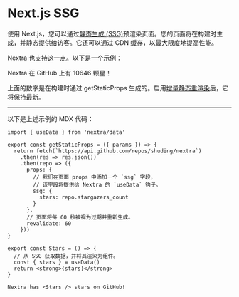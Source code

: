 # Next.js SSG

使用 Next.js，您可以通过[静态生成 (SSG)](https://nextjs.org/docs/basic-features/pages#static-generation-recommended)预渲染页面。您的页面将在构建时生成，并静态提供给访客。它还可以通过 CDN 缓存，以最大限度地提高性能。

Nextra 也支持这一点。以下是一个示例：

[//]: # (import { useData } from 'nextra/data')

[//]: # ()
[//]: # (export const getStaticProps = &#40;{ params }&#41; => {)

[//]: # (  return fetch&#40;`https://api.github.com/repos/shuding/nextra`&#41;)

[//]: # (    .then&#40;res => res.json&#40;&#41;&#41;)

[//]: # (    .then&#40;repo => &#40;{)

[//]: # (      props: {)

[//]: # (        // 我们在页面 props 中添加一个 `ssg` 字段，)

[//]: # (        // 该字段将提供给 Nextra 的 `useData` 钩子。)

[//]: # (        ssg: {)

[//]: # (          stars: repo.stargazers_count)

[//]: # (        })

[//]: # (      },)

[//]: # (      // 页面将每 60 秒被视为过期并重新生成。)

[//]: # (      revalidate: 60)

[//]: # (    }&#41;&#41;)

[//]: # (})

[//]: # ()
[//]: # (export const Stars = &#40;&#41; => {)

[//]: # (  // 从 SSG 获取数据，并将其渲染为组件。)

[//]: # (  const { stars } = useData&#40;&#41;)

[//]: # (  return <strong>{stars}</strong>)

[//]: # (})

<div className="mt-6 rounded-xl border border-gray-200 p-4 dark:border-gray-900">
  Nextra 在 GitHub 上有 10646 颗星！
</div>

上面的数字是在构建时通过 getStaticProps 生成的。启用[增量静态重渲染](https://nextjs.org/docs/basic-features/data-fetching#incremental-static-regeneration)后，它将保持最新。

---

以下是上述示例的 MDX 代码：

```mdx
import { useData } from 'nextra/data'

export const getStaticProps = ({ params }) => {
  return fetch(`https://api.github.com/repos/shuding/nextra`)
    .then(res => res.json())
    .then(repo => ({
      props: {
        // 我们在页面 props 中添加一个 `ssg` 字段，
        // 该字段将提供给 Nextra 的 `useData` 钩子。
        ssg: {
          stars: repo.stargazers_count
        }
      },
      // 页面将每 60 秒被视为过期并重新生成。
      revalidate: 60
    }))
}

export const Stars = () => {
  // 从 SSG 获取数据，并将其渲染为组件。
  const { stars } = useData()
  return <strong>{stars}</strong>
}

Nextra has <Stars /> stars on GitHub!
```
